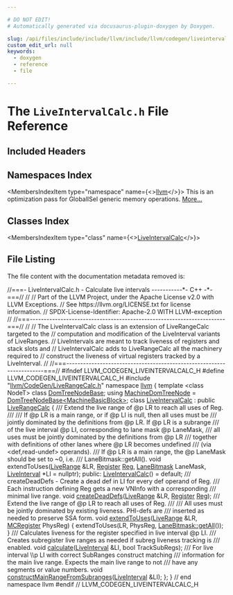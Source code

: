 ```yaml
---

# DO NOT EDIT!
# Automatically generated via docusaurus-plugin-doxygen by Doxygen.

slug: /api/files/include/include/llvm/include/llvm/codegen/liveintervalcalc-h
custom_edit_url: null
keywords:
  - doxygen
  - reference
  - file

---
```





# The `LiveIntervalCalc.h` File Reference

<DoxygenPage pluginConfig={pluginConfig}>



## Included Headers

<IncludesList>
<IncludesListItem
  filePath="llvm/CodeGen/LiveRangeCalc.h"
  permalink="/docs/api/files/include/include/llvm/include/llvm/codegen/liverangecalc-h"
  isLocal="true" />
</IncludesList>

## Namespaces Index

<MembersIndex>

<MembersIndexItem
  type="namespace"
  name={<><a href="/docs/api/namespaces/llvm">llvm</a></>}>
This is an optimization pass for GlobalISel generic memory operations. <a href="/docs/api/namespaces/llvm/#details">More...</a>
</MembersIndexItem>

</MembersIndex>

## Classes Index

<MembersIndex>

<MembersIndexItem
  type="class"
  name={<><a href="/docs/api/classes/llvm/liveintervalcalc">LiveIntervalCalc</a></>}>
</MembersIndexItem>

</MembersIndex>


## File Listing

The file content with the documentation metadata removed is:

<ProgramListing>

<Link id="l00001" /><CodeLine lineNumber="1"><Highlight kind="comment">//===- LiveIntervalCalc.h - Calculate live intervals -----------&#42;- C++ -&#42;-===//</Highlight><Highlight kind="normal"></Highlight></CodeLine>
<Link id="l00002" /><CodeLine lineNumber="2"><Highlight kind="normal"></Highlight><Highlight kind="comment">//</Highlight><Highlight kind="normal"></Highlight></CodeLine>
<Link id="l00003" /><CodeLine lineNumber="3"><Highlight kind="normal"></Highlight><Highlight kind="comment">// Part of the LLVM Project, under the Apache License v2.0 with LLVM Exceptions.</Highlight><Highlight kind="normal"></Highlight></CodeLine>
<Link id="l00004" /><CodeLine lineNumber="4"><Highlight kind="normal"></Highlight><Highlight kind="comment">// See https://llvm.org/LICENSE.txt for license information.</Highlight><Highlight kind="normal"></Highlight></CodeLine>
<Link id="l00005" /><CodeLine lineNumber="5"><Highlight kind="normal"></Highlight><Highlight kind="comment">// SPDX-License-Identifier: Apache-2.0 WITH LLVM-exception</Highlight><Highlight kind="normal"></Highlight></CodeLine>
<Link id="l00006" /><CodeLine lineNumber="6"><Highlight kind="normal"></Highlight><Highlight kind="comment">//</Highlight><Highlight kind="normal"></Highlight></CodeLine>
<Link id="l00007" /><CodeLine lineNumber="7"><Highlight kind="normal"></Highlight><Highlight kind="comment">//===----------------------------------------------------------------------===//</Highlight><Highlight kind="normal"></Highlight></CodeLine>
<Link id="l00008" /><CodeLine lineNumber="8"><Highlight kind="normal"></Highlight><Highlight kind="comment">//</Highlight><Highlight kind="normal"></Highlight></CodeLine>
<Link id="l00009" /><CodeLine lineNumber="9"><Highlight kind="normal"></Highlight><Highlight kind="comment">// The LiveIntervalCalc class is an extension of LiveRangeCalc targeted to the</Highlight><Highlight kind="normal"></Highlight></CodeLine>
<Link id="l00010" /><CodeLine lineNumber="10"><Highlight kind="normal"></Highlight><Highlight kind="comment">// computation and modification of the LiveInterval variants of LiveRanges.</Highlight><Highlight kind="normal"></Highlight></CodeLine>
<Link id="l00011" /><CodeLine lineNumber="11"><Highlight kind="normal"></Highlight><Highlight kind="comment">// LiveIntervals are meant to track liveness of registers and stack slots and</Highlight><Highlight kind="normal"></Highlight></CodeLine>
<Link id="l00012" /><CodeLine lineNumber="12"><Highlight kind="normal"></Highlight><Highlight kind="comment">// LiveIntervalCalc adds to LiveRangeCalc all the machinery required to</Highlight><Highlight kind="normal"></Highlight></CodeLine>
<Link id="l00013" /><CodeLine lineNumber="13"><Highlight kind="normal"></Highlight><Highlight kind="comment">// construct the liveness of virtual registers tracked by a LiveInterval.</Highlight><Highlight kind="normal"></Highlight></CodeLine>
<Link id="l00014" /><CodeLine lineNumber="14"><Highlight kind="normal"></Highlight><Highlight kind="comment">//</Highlight><Highlight kind="normal"></Highlight></CodeLine>
<Link id="l00015" /><CodeLine lineNumber="15"><Highlight kind="normal"></Highlight><Highlight kind="comment">//===----------------------------------------------------------------------===//</Highlight><Highlight kind="normal"></Highlight></CodeLine>
<Link id="l00016" /><CodeLine lineNumber="16"><Highlight kind="normal"></Highlight></CodeLine>
<Link id="l00017" /><CodeLine lineNumber="17"><Highlight kind="normal"></Highlight><Highlight kind="preprocessor">#ifndef LLVM&#95;CODEGEN&#95;LIVEINTERVALCALC&#95;H</Highlight><Highlight kind="normal"></Highlight></CodeLine>
<Link id="l00018" /><CodeLine lineNumber="18"><Highlight kind="normal"></Highlight><Highlight kind="preprocessor">#define LLVM&#95;CODEGEN&#95;LIVEINTERVALCALC&#95;H</Highlight><Highlight kind="normal"></Highlight></CodeLine>
<Link id="l00019" /><CodeLine lineNumber="19"><Highlight kind="normal"></Highlight></CodeLine>
<Link id="l00020" /><CodeLine lineNumber="20"><Highlight kind="normal"></Highlight><Highlight kind="preprocessor">#include &quot;<a href="/docs/api/files/include/include/llvm/include/llvm/codegen/liverangecalc-h">llvm/CodeGen/LiveRangeCalc.h</a>&quot;</Highlight><Highlight kind="normal"></Highlight></CodeLine>
<Link id="l00021" /><CodeLine lineNumber="21"><Highlight kind="normal"></Highlight></CodeLine>
<Link id="l00022" /><CodeLine lineNumber="22"><Highlight kind="normal"></Highlight><Highlight kind="keyword">namespace </Highlight><Highlight kind="normal"><a href="/docs/api/namespaces/llvm">llvm</a> &#123;</Highlight></CodeLine>
<Link id="l00023" /><CodeLine lineNumber="23"><Highlight kind="normal"></Highlight></CodeLine>
<Link id="l00024" /><CodeLine lineNumber="24"><Highlight kind="normal"></Highlight><Highlight kind="keyword">template</Highlight><Highlight kind="normal"> &lt;</Highlight><Highlight kind="keyword">class</Highlight><Highlight kind="normal"> NodeT&gt; </Highlight><Highlight kind="keyword">class </Highlight><Highlight kind="normal"><a href="/docs/api/classes/llvm/domtreenodebase">DomTreeNodeBase</a>;</Highlight></CodeLine>
<Link id="l00025" /><CodeLine lineNumber="25"><Highlight kind="normal"></Highlight></CodeLine>
<Link id="l00026" /><CodeLine lineNumber="26" lineLink="/docs/api/namespaces/llvm/#a94b65b831ad8756f7d3a029a1e599f75"><Highlight kind="normal"></Highlight><Highlight kind="keyword">using </Highlight><Highlight kind="normal"><a href="/docs/api/namespaces/llvm/#a94b65b831ad8756f7d3a029a1e599f75">MachineDomTreeNode</a> = <a href="/docs/api/classes/llvm/domtreenodebase">DomTreeNodeBase&lt;MachineBasicBlock&gt;</a>;</Highlight></CodeLine>
<Link id="l00027" /><CodeLine lineNumber="27"><Highlight kind="normal"></Highlight></CodeLine>
<Link id="l00028" /><CodeLine lineNumber="28" lineLink="/docs/api/classes/llvm/liveintervalcalc"><Highlight kind="normal"></Highlight><Highlight kind="keyword">class </Highlight><Highlight kind="normal"><a href="/docs/api/classes/llvm/liveintervalcalc/#a93435c79c80dceea8b29e6b47993a577">LiveIntervalCalc</a> : </Highlight><Highlight kind="keyword">public</Highlight><Highlight kind="normal"> <a href="/docs/api/classes/llvm/liverangecalc/#ae41cc4877968749dfa2b1fc3f1110a19">LiveRangeCalc</a> &#123;</Highlight><Highlight kind="comment"></Highlight></CodeLine>
<Link id="l00029" /><CodeLine lineNumber="29"><Highlight kind="comment">  /// Extend the live range of @p LR to reach all uses of Reg.</Highlight></CodeLine>
<Link id="l00030" /><CodeLine lineNumber="30"><Highlight kind="comment">  ///</Highlight></CodeLine>
<Link id="l00031" /><CodeLine lineNumber="31"><Highlight kind="comment">  /// If @p LR is a main range, or if @p LI is null, then all uses must be</Highlight></CodeLine>
<Link id="l00032" /><CodeLine lineNumber="32"><Highlight kind="comment">  /// jointly dominated by the definitions from @p LR. If @p LR is a subrange</Highlight></CodeLine>
<Link id="l00033" /><CodeLine lineNumber="33"><Highlight kind="comment">  /// of the live interval @p LI, corresponding to lane mask @p LaneMask,</Highlight></CodeLine>
<Link id="l00034" /><CodeLine lineNumber="34"><Highlight kind="comment">  /// all uses must be jointly dominated by the definitions from @p LR</Highlight></CodeLine>
<Link id="l00035" /><CodeLine lineNumber="35"><Highlight kind="comment">  /// together with definitions of other lanes where @p LR becomes undefined</Highlight></CodeLine>
<Link id="l00036" /><CodeLine lineNumber="36"><Highlight kind="comment">  /// (via &lt;def,read-undef&gt; operands).</Highlight></CodeLine>
<Link id="l00037" /><CodeLine lineNumber="37"><Highlight kind="comment">  /// If @p LR is a main range, the @p LaneMask should be set to ~0, i.e.</Highlight></CodeLine>
<Link id="l00038" /><CodeLine lineNumber="38"><Highlight kind="comment">  /// LaneBitmask::getAll().</Highlight><Highlight kind="normal"></Highlight></CodeLine>
<Link id="l00039" /><CodeLine lineNumber="39"><Highlight kind="normal">  </Highlight><Highlight kind="keywordtype">void</Highlight><Highlight kind="normal"> extendToUses(<a href="/docs/api/classes/llvm/liverange">LiveRange</a> &amp;LR, <a href="/docs/api/classes/llvm/register">Register</a> <a href="/docs/api/files/lib/lib/codegen/machinesink-cpp/#a359e1ff26f6d466d927a61aae45b05c3">Reg</a>, <a href="/docs/api/structs/llvm/lanebitmask">LaneBitmask</a> LaneMask,</Highlight></CodeLine>
<Link id="l00040" /><CodeLine lineNumber="40"><Highlight kind="normal">                    <a href="/docs/api/classes/llvm/liveinterval">LiveInterval</a> &#42;LI = </Highlight><Highlight kind="keyword">nullptr</Highlight><Highlight kind="normal">);</Highlight></CodeLine>
<Link id="l00041" /><CodeLine lineNumber="41"><Highlight kind="normal"></Highlight></CodeLine>
<Link id="l00042" /><CodeLine lineNumber="42"><Highlight kind="normal"></Highlight><Highlight kind="keyword">public</Highlight><Highlight kind="normal">:</Highlight></CodeLine>
<Link id="l00043" /><CodeLine lineNumber="43" lineLink="/docs/api/classes/llvm/liveintervalcalc/#a93435c79c80dceea8b29e6b47993a577"><Highlight kind="normal">  <a href="/docs/api/classes/llvm/liveintervalcalc/#a93435c79c80dceea8b29e6b47993a577">LiveIntervalCalc</a>() = </Highlight><Highlight kind="keywordflow">default</Highlight><Highlight kind="normal">;</Highlight></CodeLine>
<Link id="l00044" /><CodeLine lineNumber="44"><Highlight kind="normal"></Highlight><Highlight kind="comment"></Highlight></CodeLine>
<Link id="l00045" /><CodeLine lineNumber="45"><Highlight kind="comment">  /// createDeadDefs - Create a dead def in LI for every def operand of Reg.</Highlight></CodeLine>
<Link id="l00046" /><CodeLine lineNumber="46"><Highlight kind="comment">  /// Each instruction defining Reg gets a new VNInfo with a corresponding</Highlight></CodeLine>
<Link id="l00047" /><CodeLine lineNumber="47"><Highlight kind="comment">  /// minimal live range.</Highlight><Highlight kind="normal"></Highlight></CodeLine>
<Link id="l00048" /><CodeLine lineNumber="48"><Highlight kind="normal">  </Highlight><Highlight kind="keywordtype">void</Highlight><Highlight kind="normal"> <a href="/docs/api/classes/llvm/liveintervalcalc/#a1c36b75f4a0dac1a833a459617f03c76">createDeadDefs</a>(<a href="/docs/api/classes/llvm/liverange">LiveRange</a> &amp;LR, <a href="/docs/api/classes/llvm/register">Register</a> <a href="/docs/api/files/lib/lib/codegen/machinesink-cpp/#a359e1ff26f6d466d927a61aae45b05c3">Reg</a>);</Highlight></CodeLine>
<Link id="l00049" /><CodeLine lineNumber="49"><Highlight kind="normal"></Highlight><Highlight kind="comment"></Highlight></CodeLine>
<Link id="l00050" /><CodeLine lineNumber="50"><Highlight kind="comment">  /// Extend the live range of @p LR to reach all uses of Reg.</Highlight></CodeLine>
<Link id="l00051" /><CodeLine lineNumber="51"><Highlight kind="comment">  ///</Highlight></CodeLine>
<Link id="l00052" /><CodeLine lineNumber="52"><Highlight kind="comment">  /// All uses must be jointly dominated by existing liveness.  PHI-defs are</Highlight></CodeLine>
<Link id="l00053" /><CodeLine lineNumber="53"><Highlight kind="comment">  /// inserted as needed to preserve SSA form.</Highlight><Highlight kind="normal"></Highlight></CodeLine>
<Link id="l00054" /><CodeLine lineNumber="54" lineLink="/docs/api/classes/llvm/liveintervalcalc/#ae3bff863d5f2c5df37ef42d76e457f74"><Highlight kind="normal">  </Highlight><Highlight kind="keywordtype">void</Highlight><Highlight kind="normal"> <a href="/docs/api/classes/llvm/liveintervalcalc/#ae3bff863d5f2c5df37ef42d76e457f74">extendToUses</a>(<a href="/docs/api/classes/llvm/liverange">LiveRange</a> &amp;LR, <a href="/docs/api/classes/llvm/mcregister">MCRegister</a> PhysReg) &#123;</Highlight></CodeLine>
<Link id="l00055" /><CodeLine lineNumber="55"><Highlight kind="normal">    extendToUses(LR, PhysReg, <a href="/docs/api/structs/llvm/lanebitmask/#a3714a639930eab71d7202da05ad82990">LaneBitmask::getAll</a>());</Highlight></CodeLine>
<Link id="l00056" /><CodeLine lineNumber="56"><Highlight kind="normal">  &#125;</Highlight></CodeLine>
<Link id="l00057" /><CodeLine lineNumber="57"><Highlight kind="normal"></Highlight><Highlight kind="comment"></Highlight></CodeLine>
<Link id="l00058" /><CodeLine lineNumber="58"><Highlight kind="comment">  /// Calculates liveness for the register specified in live interval @p LI.</Highlight></CodeLine>
<Link id="l00059" /><CodeLine lineNumber="59"><Highlight kind="comment">  /// Creates subregister live ranges as needed if subreg liveness tracking is</Highlight></CodeLine>
<Link id="l00060" /><CodeLine lineNumber="60"><Highlight kind="comment">  /// enabled.</Highlight><Highlight kind="normal"></Highlight></CodeLine>
<Link id="l00061" /><CodeLine lineNumber="61"><Highlight kind="normal">  </Highlight><Highlight kind="keywordtype">void</Highlight><Highlight kind="normal"> <a href="/docs/api/classes/llvm/liveintervalcalc/#ad67d6b7f9f91a2d5852b0f9aebfe542a">calculate</a>(<a href="/docs/api/classes/llvm/liveinterval">LiveInterval</a> &amp;LI, </Highlight><Highlight kind="keywordtype">bool</Highlight><Highlight kind="normal"> TrackSubRegs);</Highlight></CodeLine>
<Link id="l00062" /><CodeLine lineNumber="62"><Highlight kind="normal"></Highlight><Highlight kind="comment"></Highlight></CodeLine>
<Link id="l00063" /><CodeLine lineNumber="63"><Highlight kind="comment">  /// For live interval \\p LI with correct SubRanges construct matching</Highlight></CodeLine>
<Link id="l00064" /><CodeLine lineNumber="64"><Highlight kind="comment">  /// information for the main live range. Expects the main live range to not</Highlight></CodeLine>
<Link id="l00065" /><CodeLine lineNumber="65"><Highlight kind="comment">  /// have any segments or value numbers.</Highlight><Highlight kind="normal"></Highlight></CodeLine>
<Link id="l00066" /><CodeLine lineNumber="66"><Highlight kind="normal">  </Highlight><Highlight kind="keywordtype">void</Highlight><Highlight kind="normal"> <a href="/docs/api/classes/llvm/liveintervalcalc/#af5198110c0058e3d60524eecf500ee51">constructMainRangeFromSubranges</a>(<a href="/docs/api/classes/llvm/liveinterval">LiveInterval</a> &amp;LI);</Highlight></CodeLine>
<Link id="l00067" /><CodeLine lineNumber="67"><Highlight kind="normal">&#125;;</Highlight></CodeLine>
<Link id="l00068" /><CodeLine lineNumber="68"><Highlight kind="normal"></Highlight></CodeLine>
<Link id="l00069" /><CodeLine lineNumber="69"><Highlight kind="normal">&#125; </Highlight><Highlight kind="comment">// end namespace llvm</Highlight><Highlight kind="normal"></Highlight></CodeLine>
<Link id="l00070" /><CodeLine lineNumber="70"><Highlight kind="normal"></Highlight></CodeLine>
<Link id="l00071" /><CodeLine lineNumber="71"><Highlight kind="normal"></Highlight><Highlight kind="preprocessor">#endif </Highlight><Highlight kind="comment">// LLVM&#95;CODEGEN&#95;LIVEINTERVALCALC&#95;H</Highlight><Highlight kind="normal"></Highlight></CodeLine>

</ProgramListing>


</DoxygenPage>
